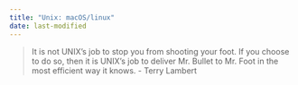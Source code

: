```yaml
---
title: "Unix: macOS/linux"
date: last-modified
---
```


:::{.callout-caution title="Under construction"}
:::

> It is not UNIX's job to stop you from shooting your foot.
> If you choose to do so, then it is UNIX's job to deliver Mr. Bullet to Mr. Foot in the most efficient way it knows.
> - Terry Lambert
